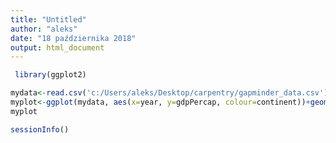 ```yaml
---
title: "Untitled"
author: "aleks"
date: "18 października 2018"
output: html_document
---
```


```r
 library(ggplot2)
```


```r
mydata<-read.csv('c:/Users/aleks/Desktop/carpentry/gapminder_data.csv')
myplot<-ggplot(mydata, aes(x=year, y=gdpPercap, colour=continent))+geom_point()
myplot
```

```r
sessionInfo()
```

